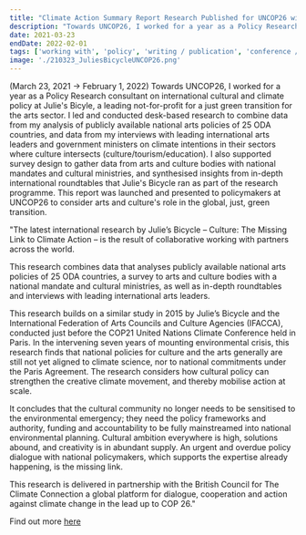 ```yaml
---
title: "Climate Action Summary Report Research Published for UNCOP26 with Julie's Bicycle"
description: "Towards UNCOP26, I worked for a year as a Policy Research consultant on international cultural and climate policy at Julie's Bicyle, a leading not-for-profit for a just green transition for the arts sector. I led and conducted desk-based research to combine data from my analysis of publicly available national arts policies of 25 ODA countries, and data from my interviews with leading international arts leaders and government ministers on climate intentions in their sectors where culture intersects (culture/tourism/education). I also supported survey design to gather data from arts and culture bodies with national mandates and cultural ministries, and synthesised insights from in-depth international roundtables that Julie's Bicycle ran as part of the research programme. This report was launched and presented to policymakers at UNCOP26 to consider arts and culture's role in the global, just, green transition. (March 23, 2021 → February 1, 2022)"
date: 2021-03-23
endDate: 2022-02-01
tags: ['working with', 'policy', 'writing / publication', 'conference / symposium']
image: './210323_JuliesBicycleUNCOP26.png'
---
```


(March 23, 2021 → February 1, 2022) Towards UNCOP26, I worked for a year as a Policy Research consultant on international cultural and climate policy at Julie's Bicyle, a leading not-for-profit for a just green transition for the arts sector. I led and conducted desk-based research to combine data from my analysis of publicly available national arts policies of 25 ODA countries, and data from my interviews with leading international arts leaders and government ministers on climate intentions in their sectors where culture intersects (culture/tourism/education). I also supported survey design to gather data from arts and culture bodies with national mandates and cultural ministries, and synthesised insights from in-depth international roundtables that Julie's Bicycle ran as part of the research programme. This report was launched and presented to policymakers at UNCOP26 to consider arts and culture's role in the global, just, green transition. 

"The latest international research by Julie’s Bicycle – Culture: The Missing Link to Climate Action – is the result of collaborative working with partners across the world.

This research combines data that analyses publicly available national arts policies of 25 ODA countries, a survey to arts and culture bodies with a national mandate and cultural ministries, as well as in-depth roundtables and interviews with leading international arts leaders.

This research builds on a similar study in 2015 by Julie’s Bicycle and the International Federation of Arts Councils and Culture Agencies (IFACCA), conducted just before the COP21 United Nations Climate Conference held in Paris. In the intervening seven years of mounting environmental crisis, this research finds that national policies for culture and the arts generally are still not yet aligned to climate science, nor to national commitments under the Paris Agreement. The research considers how cultural policy can strengthen the creative climate movement, and thereby mobilise action at scale.

It concludes that the cultural community no longer needs to be sensitised to the environmental emergency; they need the policy frameworks and authority, funding and accountability to be fully mainstreamed into national environmental planning. Cultural ambition everywhere is high, solutions abound, and creativity is in abundant supply. An urgent and overdue policy dialogue with national policymakers, which supports the expertise already happening, is the missing link.

This research is delivered in partnership with the British Council for The Climate Connection a global platform for dialogue, cooperation and action against climate change in the lead up to COP 26."


Find out more [here](https://juliesbicycle.com/news-opinion/the-british-council-executive-report/)
